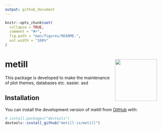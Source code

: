 ```yaml
---
output: github_document
---
```


<!-- README.md is generated from README.Rmd. Please edit that file -->

```r
knitr::opts_chunk$set(
  collapse = TRUE,
  comment = "#>",
  fig.path = "man/figures/README-",
  out.width = "100%"
)
```

# metill <img src="man/figures/logo.png" align="right" height="139" />

<!-- badges: start -->
<!-- badges: end -->

This package is developed to make the maintenance of plot themes, databases etc. easier. asd

## Installation

You can install the development version of metill from [GitHub](https://github.com/) with:

``` r
# install.packages("devtools")
devtools::install_github("metill-is/metill")
```
